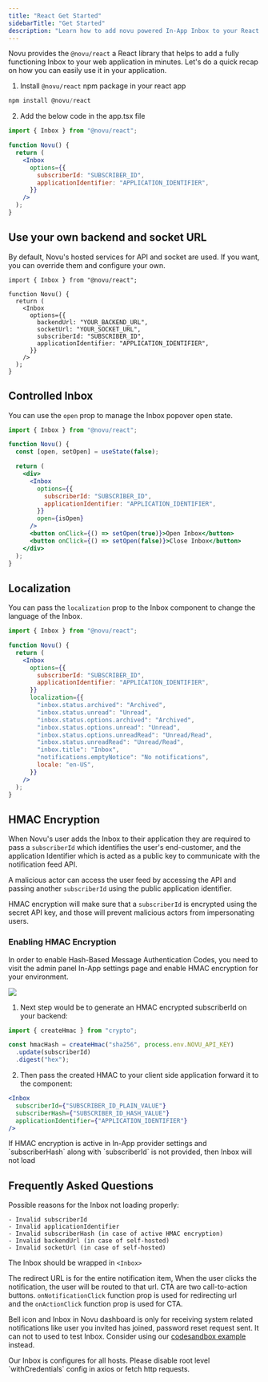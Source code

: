 ```yaml
---
title: "React Get Started"
sidebarTitle: "Get Started"
description: "Learn how to add novu powered In-App Inbox to your React app"
---
```


Novu provides the `@novu/react` a React library that helps to add a fully functioning Inbox to your web application in minutes. Let's do a quick recap on how you can easily use it in your application.

1. Install `@novu/react` npm package in your react app

```jsx
npm install @novu/react
```

2. Add the below code in the app.tsx file

```jsx
import { Inbox } from "@novu/react";

function Novu() {
  return (
    <Inbox
      options={{
        subscriberId: "SUBSCRIBER_ID",
        applicationIdentifier: "APPLICATION_IDENTIFIER",
      }}
    />
  );
}
```

## Use your own backend and socket URL

By default, Novu's hosted services for API and socket are used. If you want, you can override them and configure your own.

```tsx
import { Inbox } from "@novu/react";

function Novu() {
  return (
    <Inbox
      options={{
        backendUrl: "YOUR_BACKEND_URL",
        socketUrl: "YOUR_SOCKET_URL",
        subscriberId: "SUBSCRIBER_ID",
        applicationIdentifier: "APPLICATION_IDENTIFIER",
      }}
    />
  );
}
```

## Controlled Inbox

You can use the `open` prop to manage the Inbox popover open state.

```jsx
import { Inbox } from "@novu/react";

function Novu() {
  const [open, setOpen] = useState(false);

  return (
    <div>
      <Inbox
        options={{
          subscriberId: "SUBSCRIBER_ID",
          applicationIdentifier: "APPLICATION_IDENTIFIER",
        }}
        open={isOpen}
      />
      <button onClick={() => setOpen(true)}>Open Inbox</button>
      <button onClick={() => setOpen(false)}>Close Inbox</button>
    </div>
  );
}
```

## Localization

You can pass the `localization` prop to the Inbox component to change the language of the Inbox.

```jsx
import { Inbox } from "@novu/react";

function Novu() {
  return (
    <Inbox
      options={{
        subscriberId: "SUBSCRIBER_ID",
        applicationIdentifier: "APPLICATION_IDENTIFIER",
      }}
      localization={{
        "inbox.status.archived": "Archived",
        "inbox.status.unread": "Unread",
        "inbox.status.options.archived": "Archived",
        "inbox.status.options.unread": "Unread",
        "inbox.status.options.unreadRead": "Unread/Read",
        "inbox.status.unreadRead": "Unread/Read",
        "inbox.title": "Inbox",
        "notifications.emptyNotice": "No notifications",
        locale: "en-US",
      }}
    />
  );
}
```

## HMAC Encryption

When Novu's user adds the Inbox to their application they are required to pass a `subscriberId` which identifies the user's end-customer, and the application Identifier which is acted as a public key to communicate with the notification feed API.

A malicious actor can access the user feed by accessing the API and passing another `subscriberId` using the public application identifier.

HMAC encryption will make sure that a `subscriberId` is encrypted using the secret API key, and those will prevent malicious actors from impersonating users.

### Enabling HMAC Encryption

In order to enable Hash-Based Message Authentication Codes, you need to visit the admin panel In-App settings page and enable HMAC encryption for your environment.

<Frame caption="How to enable HMAC encryption for In-App Inbox">
  <img src="/images/notification-center/client/react/get-started/hmac-encryption-enable.png" />
</Frame>

1. Next step would be to generate an HMAC encrypted subscriberId on your backend:

```jsx
import { createHmac } from "crypto";

const hmacHash = createHmac("sha256", process.env.NOVU_API_KEY)
  .update(subscriberId)
  .digest("hex");
```

2. Then pass the created HMAC to your client side application forward it to the component:

```jsx
<Inbox
  subscriberId={"SUBSCRIBER_ID_PLAIN_VALUE"}
  subscriberHash={"SUBSCRIBER_ID_HASH_VALUE"}
  applicationIdentifier={"APPLICATION_IDENTIFIER"}
/>
```

<Info>
  If HMAC encryption is active in In-App provider settings and `subscriberHash`
  along with `subscriberId` is not provided, then Inbox will not load
</Info>

## Frequently Asked Questions

<AccordionGroup>
  <Accordion title="The Inbox is not loading properly.">

Possible reasons for the Inbox not loading properly:

    - Invalid subscriberId
    - Invalid applicationIdentifier
    - Invalid subscriberHash (in case of active HMAC encryption)
    - Invalid backendUrl (in case of self-hosted)
    - Invalid socketUrl (in case of self-hosted)

  </Accordion>

  <Accordion title="There is a render error due to the Inbox in React.">

The Inbox should be wrapped in `<Inbox>`

  </Accordion>

  <Accordion title="What is the difference between a redirect URL and CTA?">

The redirect URL is for the entire notification item, When the user clicks the notification, the user will be routed to that url. CTA are two call-to-action buttons. `onNotificationClick` function prop is used for redirecting url and the `onActionClick` function prop is used for CTA.

  </Accordion>

  <Accordion title="Can bell icon in Novu dashboard be used for in-app channel testing?">

Bell icon and Inbox in Novu dashboard is only for receiving system related notifications like user you invited has joined, password reset request sent. It can not to used to test Inbox. Consider using our [codesandbox example](https://codesandbox.io/s/kind-nova-xv6s9g?fontsize=14&hidenavigation=1&theme=dark) instead.

  </Accordion>

  <Accordion title="How to fix CORS error with Inbox?">
  Our Inbox is configures for all hosts. Please disable root level `withCredentials` config in axios or fetch http requests.

  </Accordion>
</AccordionGroup>

